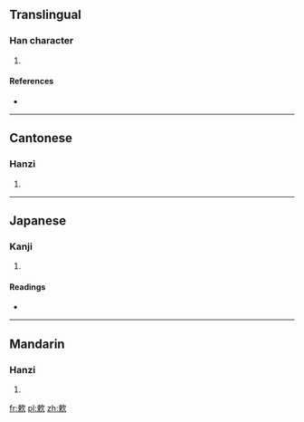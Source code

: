 ==Translingual==

===Han character===
{{Han char|rn=76|rad=欠|as=07|sn=11|four=5798<sub>2</sub>|canj=木中弓人 (DLNO)}}

# {{defn|Han|sort=欠07}}

====References====
* {{Han ref|kx=0568.030|dkj=16086|dj=0956.160|hdz=32139.100|uh=6B36|ud=27446|bh=D5D6|bd=54742}}

----

==Cantonese==

===Hanzi===
{{yue-hanzi|jyut=|y=sok3}}

# {{defn|Cantonese|sort=欠07}}

----

==Japanese==

===Kanji===
{{ja-kanji|grade=|rs=欠07}}

# {{defn|Japanese|sort=欠07}}

====Readings====
* {{ja-readings|on=[[さく]] (saku), [[しゅく]] (shuku), [[すく]] (suku)|kun=[[すう]] (suu)}}

----

==Mandarin==

===Hanzi===
{{cmn-hanzi|pin=[[shuò]] ([[shuo4]])|wg=shuo<sup>4</sup>}}

# {{defn|Mandarin|sort=欠07}}

[[fr:欶]]
[[pl:欶]]
[[zh:欶]]